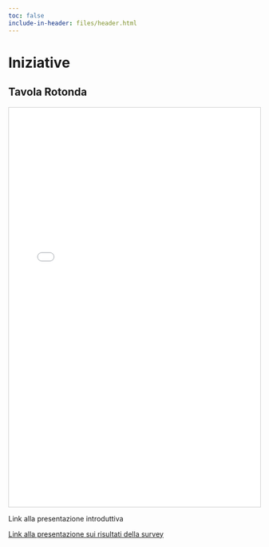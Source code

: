 ```yaml
---
toc: false
include-in-header: files/header.html
---
```


# Iniziative

## Tavola Rotonda

<iframe src="files/locandina-tr.pdf" width="100%" height="800px" style="border:1px solid #ccc;">
</iframe>

Link alla presentazione introduttiva

[Link alla presentazione sui risultati della survey](https://methodological-review-board.github.io/survey/data_analysis.html)
